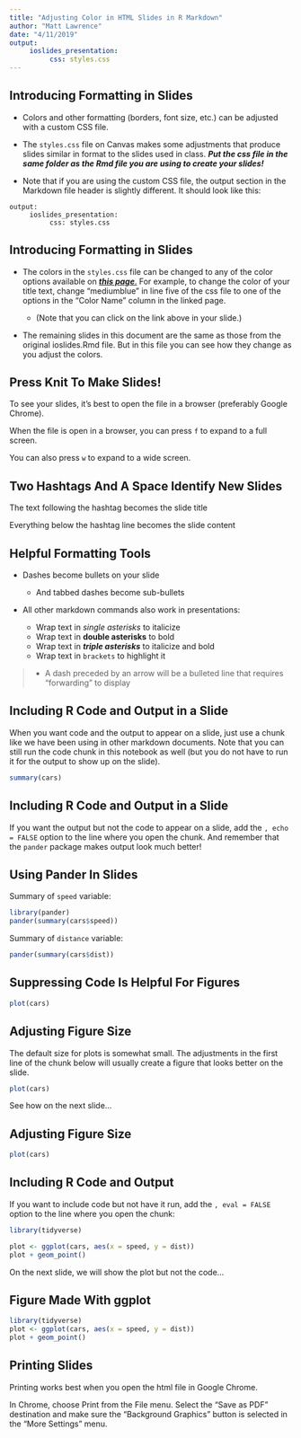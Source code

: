 ```yaml
---
title: "Adjusting Color in HTML Slides in R Markdown"
author: "Matt Lawrence"
date: "4/11/2019"
output: 
     ioslides_presentation:
          css: styles.css
---
```


## Introducing Formatting in Slides

- Colors and other formatting (borders, font size, etc.) can be adjusted with a custom CSS file. 

- The `styles.css` file on Canvas makes some adjustments that produce slides similar in format to the slides used in class. ***Put the css file in the same folder as the Rmd file you are using to create your slides!***

- Note that if you are using the custom CSS file, the output section in the Markdown file header is slightly different. It should look like this:

```
output:
     ioslides_presentation:
          css: styles.css
```

## Introducing Formatting in Slides

- The colors in the `styles.css` file can be changed to any of the color options available on [***this page***.](https://www.w3schools.com/cssref/css_colors.asp) For example, to change the color of your title text, change "mediumblue" in line five of the css file to one of the options in the "Color Name" column in the linked page.

     - (Note that you can click on the link above in your slide.)

- The remaining slides in this document are the same as those from the original ioslides.Rmd file. But in this file you can see how they change as you adjust the colors.

## Press Knit To Make Slides!

To see your slides, it's best to open the file in a browser (preferably Google Chrome).

When the file is open in a browser, you can press `f` to expand to a full screen.

You can also press `w` to expand to a wide screen.

## Two Hashtags And A Space Identify New Slides

The text following the hashtag becomes the slide title

Everything below the hashtag line becomes the slide content

## Helpful Formatting Tools

- Dashes become bullets on your slide

     - And tabbed dashes become sub-bullets

- All other markdown commands also work in presentations:

     - Wrap text in *single asterisks* to italicize
     - Wrap text in **double asterisks** to bold
     - Wrap text in ***triple asterisks*** to italicize and bold
     - Wrap text in `brackets` to highlight it

>- A dash preceded by an arrow will be a bulleted line that requires "forwarding" to display

## Including R Code and Output in a Slide

When you want code and the output to appear on a slide, just use a chunk like we have been using in other markdown documents. Note that you can still run the code chunk in this notebook as well (but you do not have to run it for the output to show up on the slide).

```r
summary(cars)
```

## Including R Code and Output in a Slide

If you want the output but not the code to appear on a slide, add the `, echo = FALSE` option to the line where you open the chunk. And remember that the `pander` package makes output look much better!

## Using Pander In Slides

Summary of `speed` variable:

```r
library(pander)
pander(summary(cars$speed))
```

Summary of `distance` variable:

```r
pander(summary(cars$dist))
```

## Suppressing Code Is Helpful For Figures

```r
plot(cars)
```

## Adjusting Figure Size

The default size for plots is somewhat small. The adjustments in the first line of the chunk below will usually create a figure that looks better on the slide.

```r

plot(cars)
```

See how on the next slide...

## Adjusting Figure Size

```r
plot(cars)
```


## Including R Code and Output {.build}

If you want to include code but not have it run, add the `, eval = FALSE` option to the line where you open the chunk:

```r
library(tidyverse)

plot <- ggplot(cars, aes(x = speed, y = dist))
plot + geom_point()
```

On the next slide, we will show the plot but not the code...

## Figure Made With ggplot

```r

library(tidyverse)
plot <- ggplot(cars, aes(x = speed, y = dist))
plot + geom_point()
```


## Printing Slides

Printing works best when you open the html file in Google Chrome. 

In Chrome, choose Print from the File menu. Select the "Save as PDF" destination and make sure the "Background Graphics" button is selected in the "More Settings" menu.
